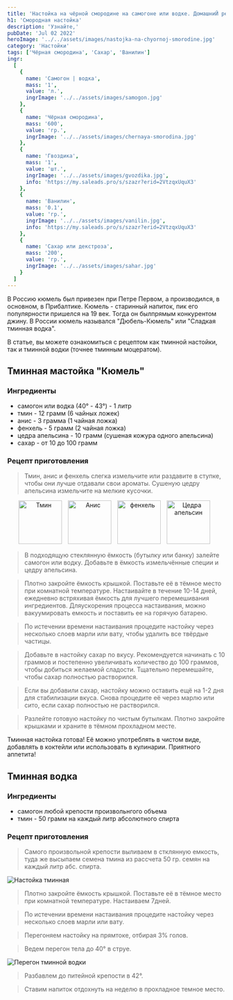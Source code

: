 ```yaml
---
title: 'Настойка на чёрной смородине на самогоне или водке. ДомашниЙ рецепт'
h1: 'Смородная настойка'
description: 'Узнайте,'
pubDate: 'Jul 02 2022'
heroImage: '../../assets/images/nastojka-na-chyornoj-smorodine.jpg'
category: 'Настойки'
tags: ['Чёрная смородина', 'Сахар', 'Ванилин']
ingr:
  [
    {
      name: 'Самогон | водка',
      mass: '1',
      value: 'л.',
      ingrImage: '../../assets/images/samogon.jpg'
    },
    {
      name: 'Чёрная смородина',
      mass: '600',
      value: 'гр.',
      ingrImage: '../../assets/images/chernaya-smorodina.jpg'
    },
	{
      name: 'Гвоздика',
      mass: '1',
      value: 'шт.',
      ingrImage: '../../assets/images/gvozdika.jpg',
      info: 'https://my.saleads.pro/s/szazr?erid=2VtzqxUquX3'
    },
	{
      name: 'Ванилин',
      mass: '0.1',
      value: 'гр.',
      ingrImage: '../../assets/images/vanilin.jpg',
      info: 'https://my.saleads.pro/s/szazr?erid=2VtzqxUquX3'
    },
    {
      name: 'Сахар или декстроза',
      mass: '200',
      value: 'гр.',
      ingrImage: '../../assets/images/sahar.jpg'
    }
  ]
---
```



В Россию кюмель был привезен при Петре Первом, а производился, в основном, в Прибалтике. Кюмель - старинный напиток, пик его популярности пришелся на 19 век. Тогда он былпрямым конкурентом джину.
В России кюмель назывался "Дюбель-Кюмель" или "Сладкая тминная водка".

В статье, вы можете ознакомиться с рецептом как тминной настойки, так и тминной водки (точнее тминным моцератом).

## Тминная мастойка "Кюмель"

### Ингредиенты

- самогон или водка (40° - 43°) - 1 литр
- тмин - 12 грамм (6 чайных ложек)
- анис - 3 грамма (1 чайная ложка)
- фенхель - 5 грамм (2 чайная ложка)
- цедра апельсина - 10 грамм (сушеная кожура одного апельсина)
- сахар - от 10 до 100 грамм

### Рецепт приготовления

> Тмин, анис и фенхель слегка измельчите или раздавите в ступке, чтобы они лучше отдавали свои ароматы.
> Сушеную цедру апельсина измельчите на мелкие кусочки.

<p align='center'>
	<Image
		height='100'
		style='display: inline-block; margin-right: 10px;'
		src={img3}
		formats='avif'
		alt='Тмин'
	/>
	<Image
		height='100'
		style='display: inline-block; margin-right: 10px;'
		src={img4}
		formats='avif'
		alt='Анис'
	/>
	<Image
		height='100'
		style='display: inline-block; margin-right: 10px;'
		src={img5}
		formats='avif'
		alt='фенхель'
	/>
	<Image
		height='100'
		style='display: inline-block; margin-right: 10px;'
		src={img6}
		formats='avif'
		alt='Цедра апельсин'
	/>
</p>

> В подходящую стеклянную ёмкость (бутылку или банку) залейте самогон или водку.
> Добавьте в ёмкость измельчённые специи и цедру апельсина.

> Плотно закройте ёмкость крышкой.
> Поставьте её в тёмное место при комнатной температуре.
> Настаивайте в течение 10-14 дней, ежедневно встряхивая ёмкость для лучшего перемешивания ингредиентов.
> Дляускорения процесса настаивания, можно вакуумировать емкость и поставить ее на горячую батарею.

> По истечении времени настаивания процедите настойку через несколько слоев марли или вату, чтобы удалить все твёрдые частицы.

> Добавьте в настойку сахар по вкусу. Рекомендуется начинать с 10 граммов и постепенно увеличивать количество до 100 граммов, чтобы добиться желаемой сладости.
> Тщательно перемешайте, чтобы сахар полностью растворился.

> Если вы добавили сахар, настойку можно оставить ещё на 1-2 дня для стабилизации вкуса. Снова процедите её через марлю или сито, если сахар полностью не растворился.

> Разлейте готовую настойку по чистым бутылкам.
> Плотно закройте крышками и храните в тёмном прохладном месте.

Тминная настойка готова! Её можно употреблять в чистом виде, добавлять в коктейли или использовать в кулинарии. Приятного аппетита!

## Тминная водка

### Ингредиенты

- самогон любой крепости произвольнгого объема
- тмин - 50 грамм на каждый литр абсолютного спирта

### Рецепт приготовления

> Самого произвольной крепости выливаем в стклянную емкость, туда же высыпаем семена тмина из рассчета 50 гр. семян на каждый литр абс. спирта.

<Image src={img1} formats='avif' alt='Настойка тминная' />

> Плотно закройте ёмкость крышкой. Поставьте её в тёмное место при комнатной температуре. Настаиваем 7дней.

> По истечении времени настаивания процедите настойку через несколько слоев марли или вату.

> Перегоняем настойку на прямтоке, отбирая 3% голов.

> Ведем перегон тела до 40° в струе.

<Image src={img2} formats='avif' alt='Перегон тминной водки' />

> Разбавлем до питейной крепости в 42°.

> Ставим напиток отдохнуть на неделю в прохладное темное место.
